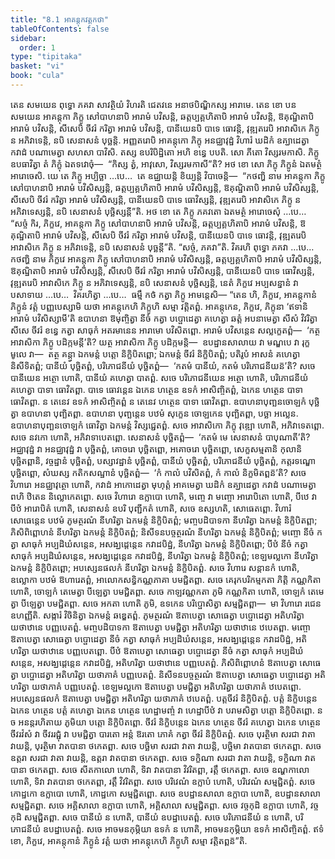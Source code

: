 ```yaml
---
title: "8.1 អាគន្តុកវត្តកថា"
tableOfContents: false
sidebar:
  order: 1
type: "tipitaka"
basket: "vi"
book: "cula"
---
```



<DynamicBreadcrumb />

<Division number="356" book="cula">

<Paragraph number="1655" book="cula">
តេន សមយេន ពុទ្ធោ ភគវា សាវត្ថិយំ វិហរតិ ជេតវនេ អនាថបិណ្ឌិកស្ស អារាមេ. តេន ខោ បន សមយេន អាគន្តុកា ភិក្ខូ សៅបាហនាបិ អារាមំ បវិសន្តិ, ឆត្តប្បគ្គហិតាបិ អារាមំ បវិសន្តិ, ឱគុណ្ឋិតាបិ អារាមំ បវិសន្តិ, សីសេបិ ចីវរំ ករិត្វា អារាមំ បវិសន្តិ, បានីយេនបិ បាទេ ធោវន្តិ, វុឌ្ឍតរេបិ អាវាសិកេ ភិក្ខូ ន អភិវាទេន្តិ, នបិ សេនាសនំ បុច្ឆន្តិ. អញ្ញតរោបិ អាគន្តុកោ ភិក្ខុ អនជ្ឈាវុដ្ឋំ វិហារំ ឃដិកំ ឧគ្ឃាដេត្វា កវាដំ បណាមេត្វា សហសា បាវិសិ. តស្ស ឧបរិបិដ្ឋិតោ អហិ ខន្ធេ បបតិ. សោ ភីតោ វិស្សរមកាសិ. ភិក្ខូ ឧបធាវិត្វា តំ ភិក្ខុំ ឯតទវោចុំ—  “កិស្ស ត្វំ, អាវុសោ, វិស្សរមកាសី”តិ? អថ ខោ សោ ភិក្ខុ ភិក្ខូនំ ឯតមត្ថំ អារោចេសិ.
</Paragraph>

<Paragraph number="1656" book="cula">
យេ តេ ភិក្ខូ អប្បិច្ឆា …បេ…  តេ ឧជ្ឈាយន្តិ ខិយ្យន្តិ វិបាចេន្តិ—  “កថញ្ហិ នាម អាគន្តុកា ភិក្ខូ សៅបាហនាបិ អារាមំ បវិសិស្សន្តិ, ឆត្តប្បគ្គហិតាបិ អារាមំ បវិសិស្សន្តិ, ឱគុណ្ឋិតាបិ អារាមំ បវិសិស្សន្តិ, សីសេបិ ចីវរំ ករិត្វា អារាមំ បវិសិស្សន្តិ, បានីយេនបិ បាទេ ធោវិស្សន្តិ, វុឌ្ឍតរេបិ អាវាសិកេ ភិក្ខូ ន អភិវាទេស្សន្តិ, នបិ សេនាសនំ បុច្ឆិស្សន្តី”តិ. អថ ខោ តេ ភិក្ខូ ភគវតោ ឯតមត្ថំ អារោចេសុំ …បេ…  “សច្ចំ កិរ, ភិក្ខវេ, អាគន្តុកា ភិក្ខូ សៅបាហនាបិ អារាមំ បវិសន្តិ, ឆត្តប្បគ្គហិតាបិ អារាមំ បវិសន្តិ, ឱគុណ្ឋិតាបិ អារាមំ បវិសន្តិ, សីសេបិ ចីវរំ ករិត្វា អារាមំ បវិសន្តិ, បានីយេនបិ បាទេ ធោវន្តិ, វុឌ្ឍតរេបិ អាវាសិកេ ភិក្ខូ ន អភិវាទេន្តិ, នបិ សេនាសនំ បុច្ឆន្តី”តិ. “សច្ចំ, ភគវា”តិ. វិគរហិ ពុទ្ធោ ភគវា …បេ…  កថញ្ហិ នាម ភិក្ខវេ អាគន្តុកា ភិក្ខូ សៅបាហនាបិ អារាមំ បវិសិស្សន្តិ, ឆត្តប្បគ្គហិតាបិ អារាមំ បវិសិស្សន្តិ, ឱគុណ្ឋិតាបិ អារាមំ បវិសិស្សន្តិ, សីសេបិ ចីវរំ ករិត្វា អារាមំ បវិសិស្សន្តិ, បានីយេនបិ បាទេ ធោវិស្សន្តិ, វុឌ្ឍតរេបិ អាវាសិកេ ភិក្ខូ ន អភិវាទេស្សន្តិ, នបិ សេនាសនំ បុច្ឆិស្សន្តិ, នេតំ ភិក្ខវេ អប្បសន្នានំ វា បសាទាយ …បេ…  វិគរហិត្វា …បេ…  ធម្មឹ កថំ កត្វា ភិក្ខូ អាមន្តេសិ—
</Paragraph>

</Division>
<Division number="357" book="cula">

<Paragraph number="1657" book="cula">
“តេន ហិ, ភិក្ខវេ, អាគន្តុកានំ ភិក្ខូនំ វត្តំ បញ្ញបេស្សាមិ យថា អាគន្តុកេហិ ភិក្ខូហិ សម្មា វត្តិតព្ពំ. អាគន្តុកេន, ភិក្ខវេ, ភិក្ខុនា ‘ឥទានិ អារាមំ បវិសិស្សាមី’តិ ឧបាហនា ឱមុញ្ចិត្វា នីចំ កត្វា បប្ផោដេត្វា គហេត្វា ឆត្តំ អបនាមេត្វា សីសំ វិវរិត្វា សីសេ ចីវរំ ខន្ធេ កត្វា សាធុកំ អតរមានេន អារាមោ បវិសិតព្ពោ. អារាមំ បវិសន្តេន សល្លក្ខេតព្ពំ—  ‘កត្ថ អាវាសិកា ភិក្ខូ បដិក្កមន្តី’តិ? យត្ថ អាវាសិកា ភិក្ខូ បដិក្កមន្តិ—  ឧបដ្ឋានសាលាយ វា មណ្ឌបេ វា រុក្ខមូលេ វា—  តត្ថ គន្ត្វា ឯកមន្តំ បត្តោ និក្ខិបិតព្ពោ; ឯកមន្តំ ចីវរំ និក្ខិបិតព្ពំ; បតិរូបំ អាសនំ គហេត្វា និសីទិតព្ពំ; បានីយំ បុច្ឆិតព្ពំ, បរិភោជនីយំ បុច្ឆិតព្ពំ—  ‘កតមំ បានីយំ, កតមំ បរិភោជនីយន៑’តិ? សចេ បានីយេន អត្ថោ ហោតិ, បានីយំ គហេត្វា បាតព្ពំ. សចេ បរិភោជនីយេន អត្ថោ ហោតិ, បរិភោជនីយំ គហេត្វា បាទា ធោវិតព្ពា. បាទេ ធោវន្តេន ឯកេន ហត្ថេន ឧទកំ អាសិញ្ចិតព្ពំ, ឯកេន ហត្ថេន បាទា ធោវិតព្ពា. ន តេនេវ ឧទកំ អាសិញ្ចិតព្ពំ ន តេនេវ ហត្ថេន បាទា ធោវិតព្ពា. ឧបាហនាបុញ្ឆនចោឡកំ បុច្ឆិត្វា ឧបាហនា បុញ្ឆិតព្ពា. ឧបាហនា បុញ្ឆន្តេន បឋមំ សុក្ខេន ចោឡកេន បុញ្ឆិតព្ពា, បច្ឆា អល្លេន. ឧបាហនាបុញ្ឆនចោឡកំ ធោវិត្វា ឯកមន្តំ វិស្សជ្ជេតព្ពំ.
</Paragraph>

<Paragraph number="1658" book="cula">
សចេ អាវាសិកោ ភិក្ខុ វុឌ្ឍោ ហោតិ, អភិវាទេតព្ពោ. សចេ នវកោ ហោតិ, អភិវាទាបេតព្ពោ. សេនាសនំ បុច្ឆិតព្ពំ—  ‘កតមំ មេ សេនាសនំ បាបុណាតី’តិ? អជ្ឈាវុដ្ឋំ វា អនជ្ឈាវុដ្ឋំ វា បុច្ឆិតព្ពំ, គោចរោ បុច្ឆិតព្ពោ, អគោចរោ បុច្ឆិតព្ពោ, សេក្ខសម្មតានិ កុលានិ បុច្ឆិតព្ពានិ, វច្ចដ្ឋានំ បុច្ឆិតព្ពំ, បស្សាវដ្ឋានំ បុច្ឆិតព្ពំ, បានីយំ បុច្ឆិតព្ពំ, បរិភោជនីយំ បុច្ឆិតព្ពំ, កត្តរទណ្ឌោ បុច្ឆិតព្ពោ, សំឃស្ស កតិកសណ្ឋានំ បុច្ឆិតព្ពំ—  ‘កំ កាលំ បវិសិតព្ពំ, កំ កាលំ និក្ខមិតព្ពន៑’តិ? សចេ វិហារោ អនជ្ឈាវុត្ថោ ហោតិ, កវាដំ អាកោដេត្វា មុហុត្តំ អាគមេត្វា ឃដិកំ ឧគ្ឃាដេត្វា កវាដំ បណាមេត្វា ពហិ ឋិតេន និល្លោកេតព្ពោ.
</Paragraph>

<Paragraph number="1659" book="cula">
សចេ វិហារោ ឧក្លាបោ ហោតិ, មញ្ចេ វា មញ្ចោ អារោបិតោ ហោតិ, បីឋេ វា បីឋំ អារោបិតំ ហោតិ, សេនាសនំ ឧបរិ បុញ្ជីកតំ ហោតិ, សចេ ឧស្សហតិ, សោធេតព្ពោ. វិហារំ សោធេន្តេន បឋមំ ភូមត្ថរណំ នីហរិត្វា ឯកមន្តំ និក្ខិបិតព្ពំ; មញ្ចបដិបាទកា នីហរិត្វា ឯកមន្តំ និក្ខិបិតព្ពា; ភិសិពិព្ពោហនំ នីហរិត្វា ឯកមន្តំ និក្ខិបិតព្ពំ; និសីទនបច្ចត្ថរណំ នីហរិត្វា ឯកមន្តំ និក្ខិបិតព្ពំ; មញ្ចោ នីចំ កត្វា សាធុកំ អប្បដិឃំសន្តេន, អសង្ឃដ្ដេន្តេន កវាដបិដ្ឋំ, នីហរិត្វា ឯកមន្តំ និក្ខិបិតព្ពោ; បីឋំ នីចំ កត្វា សាធុកំ អប្បដិឃំសន្តេន, អសង្ឃដ្ដេន្តេន កវាដបិដ្ឋំ, នីហរិត្វា ឯកមន្តំ និក្ខិបិតព្ពំ; ខេឡមល្លកោ នីហរិត្វា ឯកមន្តំ និក្ខិបិតព្ពោ; អបស្សេនផលកំ នីហរិត្វា ឯកមន្តំ និក្ខិបិតព្ពំ. សចេ វិហារេ សន្តានកំ ហោតិ, ឧល្លោកា បឋមំ ឱហារេតព្ពំ, អាលោកសន្ធិកណ្ណភាគា បមជ្ជិតព្ពា. សចេ គេរុកបរិកម្មកតា ភិត្តិ កណ្ណកិតា ហោតិ, ចោឡកំ តេមេត្វា បីឡេត្វា បមជ្ជិតព្ពា. សចេ កាឡវណ្ណកតា ភូមិ កណ្ណកិតា ហោតិ, ចោឡកំ តេមេត្វា បីឡេត្វា បមជ្ជិតព្ពា. សចេ អកតា ហោតិ ភូមិ, ឧទកេន បរិប្ផោសិត្វា សម្មជ្ជិតព្ពា—  មា វិហារោ រជេន ឧហញ្ញីតិ. សង្ការំ វិចិនិត្វា ឯកមន្តំ ឆឌ្ឌេតព្ពំ.
</Paragraph>

<Paragraph number="1660" book="cula">
ភូមត្ថរណំ ឱតាបេត្វា សោធេត្វា បប្ផោដេត្វា អតិហរិត្វា យថាឋានេ បញ្ញបេតព្ពំ. មញ្ចបដិបាទកា ឱតាបេត្វា បមជ្ជិត្វា អតិហរិត្វា យថាឋានេ ឋបេតព្ពា. មញ្ចោ ឱតាបេត្វា សោធេត្វា បប្ផោដេត្វា នីចំ កត្វា សាធុកំ អប្បដិឃំសន្តេន, អសង្ឃដ្ដេន្តេន កវាដបិដ្ឋំ, អតិហរិត្វា យថាឋានេ បញ្ញបេតព្ពោ. បីឋំ ឱតាបេត្វា សោធេត្វា បប្ផោដេត្វា នីចំ កត្វា សាធុកំ អប្បដិឃំសន្តេន, អសង្ឃដ្ដេន្តេន កវាដបិដ្ឋំ, អតិហរិត្វា យថាឋានេ បញ្ញបេតព្ពំ. ភិសិពិព្ពោហនំ ឱតាបេត្វា សោធេត្វា បប្ផោដេត្វា អតិហរិត្វា យថាភាគំ បញ្ញបេតព្ពំ. និសីទនបច្ចត្ថរណំ ឱតាបេត្វា សោធេត្វា បប្ផោដេត្វា អតិហរិត្វា យថាភាគំ បញ្ញបេតព្ពំ. ខេឡមល្លកោ ឱតាបេត្វា បមជ្ជិត្វា អតិហរិត្វា យថាភាគំ ឋបេតព្ពោ. អបស្សេនផលកំ ឱតាបេត្វា បមជ្ជិត្វា អតិហរិត្វា យថាភាគំ ឋបេតព្ពំ. បត្តចីវរំ និក្ខិបិតព្ពំ. បត្តំ និក្ខិបន្តេន ឯកេន ហត្ថេន បត្តំ គហេត្វា ឯកេន ហត្ថេន ហេដ្ឋាមញ្ចំ វា ហេដ្ឋាបីឋំ វា បរាមសិត្វា បត្តោ និក្ខិបិតព្ពោ. ន ច អនន្តរហិតាយ ភូមិយា បត្តោ និក្ខិបិតព្ពោ. ចីវរំ និក្ខិបន្តេន ឯកេន ហត្ថេន ចីវរំ គហេត្វា ឯកេន ហត្ថេន ចីវរវំសំ វា ចីវររជ្ជុំ វា បមជ្ជិត្វា បារតោ អន្តំ ឱរតោ ភោគំ កត្វា ចីវរំ និក្ខិបិតព្ពំ.
</Paragraph>

<Paragraph number="1661" book="cula">
សចេ បុរត្ថិមា សរជា វាតា វាយន្តិ, បុរត្ថិមា វាតបានា ថកេតព្ពា. សចេ បច្ឆិមា សរជា វាតា វាយន្តិ, បច្ឆិមា វាតបានា ថកេតព្ពា. សចេ ឧត្តរា សរជា វាតា វាយន្តិ, ឧត្តរា វាតបានា ថកេតព្ពា. សចេ ទក្ខិណា សរជា វាតា វាយន្តិ, ទក្ខិណា វាតបានា ថកេតព្ពា. សចេ សីតកាលោ ហោតិ, ទិវា វាតបានា វិវរិតព្ពា, រត្តឹ ថកេតព្ពា. សចេ ឧណ្ហកាលោ ហោតិ, ទិវា វាតបានា ថកេតព្ពា, រត្តឹ វិវរិតព្ពា.
</Paragraph>

<Paragraph number="1662" book="cula">
សចេ បរិវេណំ ឧក្លាបំ ហោតិ, បរិវេណំ សម្មជ្ជិតព្ពំ. សចេ កោដ្ឋកោ ឧក្លាបោ ហោតិ, កោដ្ឋកោ សម្មជ្ជិតព្ពោ. សចេ ឧបដ្ឋានសាលា ឧក្លាបា ហោតិ, ឧបដ្ឋានសាលា សម្មជ្ជិតព្ពា. សចេ អគ្គិសាលា ឧក្លាបា ហោតិ, អគ្គិសាលា សម្មជ្ជិតព្ពា. សចេ វច្ចកុដិ ឧក្លាបា ហោតិ, វច្ចកុដិ សម្មជ្ជិតព្ពា. សចេ បានីយំ ន ហោតិ, បានីយំ ឧបដ្ឋាបេតព្ពំ. សចេ បរិភោជនីយំ ន ហោតិ, បរិភោជនីយំ ឧបដ្ឋាបេតព្ពំ. សចេ អាចមនកុម្ភិយា ឧទកំ ន ហោតិ, អាចមនកុម្ភិយា ឧទកំ អាសិញ្ចិតព្ពំ. ឥទំ ខោ, ភិក្ខវេ, អាគន្តុកានំ ភិក្ខូនំ វត្តំ យថា អាគន្តុកេហិ ភិក្ខូហិ សម្មា វត្តិតព្ពន៑”តិ.
</Paragraph>
</Division>
